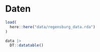 # Daten {#data-table}

```r
load(
  here::here("data/regensburg_data.rda")
)
```

```r
data |> 
  DT::datatable()
```


